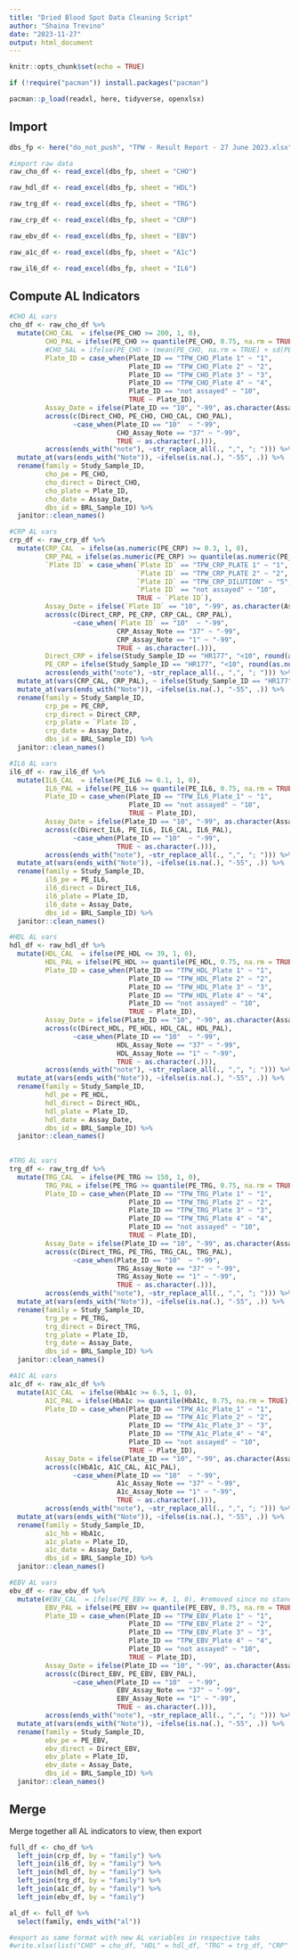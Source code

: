 ```yaml
---
title: "Dried Blood Spot Data Cleaning Script"
author: "Shaina Trevino"
date: "2023-11-27"
output: html_document
---
```


```r
knitr::opts_chunk$set(echo = TRUE)

if (!require("pacman")) install.packages("pacman")

pacman::p_load(readxl, here, tidyverse, openxlsx)

```

## Import

```r
dbs_fp <- here("do_not_push", "TPW - Result Report - 27 June 2023.xlsx")

#import raw data
raw_cho_df <- read_excel(dbs_fp, sheet = "CHO") 

raw_hdl_df <- read_excel(dbs_fp, sheet = "HDL") 

raw_trg_df <- read_excel(dbs_fp, sheet = "TRG")

raw_crp_df <- read_excel(dbs_fp, sheet = "CRP")

raw_ebv_df <- read_excel(dbs_fp, sheet = "EBV")

raw_a1c_df <- read_excel(dbs_fp, sheet = "A1c")

raw_il6_df <- read_excel(dbs_fp, sheet = "IL6")

```

## Compute AL Indicators

```r
#CHO AL vars
cho_df <- raw_cho_df %>% 
  mutate(CHO_CAL  = ifelse(PE_CHO >= 200, 1, 0),
         CHO_PAL = ifelse(PE_CHO >= quantile(PE_CHO, 0.75, na.rm = TRUE), 1, 0),
         #CHO_SAL = ifelse(PE_CHO > (mean(PE_CHO, na.rm = TRUE) + sd(PE_CHO, na.rm = TRUE)), 1, 0),
         Plate_ID = case_when(Plate_ID == "TPW_CHO_Plate 1" ~ "1",
                              Plate_ID == "TPW_CHO_Plate 2" ~ "2",
                              Plate_ID == "TPW_CHO_Plate 3" ~ "3",
                              Plate_ID == "TPW_CHO_Plate 4" ~ "4",
                              Plate_ID == "not assayed" ~ "10",
                              TRUE ~ Plate_ID),
         Assay_Date = ifelse(Plate_ID == "10", "-99", as.character(Assay_Date)),
         across(c(Direct_CHO, PE_CHO, CHO_CAL, CHO_PAL), 
                ~case_when(Plate_ID == "10"  ~ "-99",
                           CHO_Assay_Note == "37" ~ "-99",
                           TRUE ~ as.character(.))),
         across(ends_with("note"), ~str_replace_all(., ",", "; "))) %>% 
  mutate_at(vars(ends_with("Note")), ~ifelse(is.na(.), "-55", .)) %>% 
  rename(family = Study_Sample_ID,
         cho_pe = PE_CHO,
         cho_direct = Direct_CHO,
         cho_plate = Plate_ID,
         cho_date = Assay_Date,
         dbs_id = BRL_Sample_ID) %>% 
  janitor::clean_names()

#CRP AL vars
crp_df <- raw_crp_df %>% 
  mutate(CRP_CAL  = ifelse(as.numeric(PE_CRP) >= 0.3, 1, 0),
         CRP_PAL = ifelse(as.numeric(PE_CRP) >= quantile(as.numeric(PE_CRP), 0.75, na.rm = TRUE), 1, 0),
         `Plate ID` = case_when(`Plate ID` == "TPW_CRP_PLATE 1" ~ "1",
                                `Plate ID` == "TPW_CRP_PLATE 2" ~ "2",
                                `Plate ID` == "TPW_CRP_DILUTION" ~ "5",
                                `Plate ID` == "not assayed" ~ "10",
                                TRUE ~ `Plate ID`),
         Assay_Date = ifelse(`Plate ID` == "10", "-99", as.character(Assay_Date)),
         across(c(Direct_CRP, PE_CRP, CRP_CAL, CRP_PAL), 
                ~case_when(`Plate ID` == "10"  ~ "-99",
                           CRP_Assay_Note == "37" ~ "-99",
                           CRP_Assay_Note == "1" ~ "-99",
                           TRUE ~ as.character(.))),
         Direct_CRP = ifelse(Study_Sample_ID == "HR177", "<10", round(as.numeric(Direct_CRP), 2)),
         PE_CRP = ifelse(Study_Sample_ID == "HR177", "<10", round(as.numeric(PE_CRP), 2)),
         across(ends_with("note"), ~str_replace_all(., ",", "; "))) %>% 
  mutate_at(vars(CRP_CAL, CRP_PAL), ~ ifelse(Study_Sample_ID == "HR177", 0, .)) %>%  #force <10 to zero
  mutate_at(vars(ends_with("Note")), ~ifelse(is.na(.), "-55", .)) %>% 
  rename(family = Study_Sample_ID,
         crp_pe = PE_CRP,
         crp_direct = Direct_CRP,
         crp_plate = `Plate ID`,
         crp_date = Assay_Date,
         dbs_id = BRL_Sample_ID) %>% 
  janitor::clean_names()

#IL6 AL vars
il6_df <- raw_il6_df %>% 
  mutate(IL6_CAL  = ifelse(PE_IL6 >= 6.1, 1, 0),
         IL6_PAL = ifelse(PE_IL6 >= quantile(PE_IL6, 0.75, na.rm = TRUE), 1, 0),
         Plate_ID = case_when(Plate_ID == "TPW_IL6_Plate_1" ~ "1",
                              Plate_ID == "not assayed" ~ "10",
                              TRUE ~ Plate_ID),
         Assay_Date = ifelse(Plate_ID == "10", "-99", as.character(Assay_Date)),
         across(c(Direct_IL6, PE_IL6, IL6_CAL, IL6_PAL), 
                ~case_when(Plate_ID == "10"  ~ "-99",
                           TRUE ~ as.character(.))),
         across(ends_with("note"), ~str_replace_all(., ",", "; "))) %>% 
  mutate_at(vars(ends_with("Note")), ~ifelse(is.na(.), "-55", .)) %>%
  rename(family = Study_Sample_ID,
         il6_pe = PE_IL6,
         il6_direct = Direct_IL6,
         il6_plate = Plate_ID,
         il6_date = Assay_Date,
         dbs_id = BRL_Sample_ID) %>% 
  janitor::clean_names()

#HDL AL vars
hdl_df <- raw_hdl_df %>% 
  mutate(HDL_CAL  = ifelse(PE_HDL <= 39, 1, 0),
         HDL_PAL = ifelse(PE_HDL >= quantile(PE_HDL, 0.75, na.rm = TRUE), 1, 0),
         Plate_ID = case_when(Plate_ID == "TPW_HDL_Plate 1" ~ "1",
                              Plate_ID == "TPW_HDL_Plate 2" ~ "2",
                              Plate_ID == "TPW_HDL_Plate 3" ~ "3",
                              Plate_ID == "TPW_HDL_Plate 4" ~ "4",
                              Plate_ID == "not assayed" ~ "10",
                              TRUE ~ Plate_ID),
         Assay_Date = ifelse(Plate_ID == "10", "-99", as.character(Assay_Date)),
         across(c(Direct_HDL, PE_HDL, HDL_CAL, HDL_PAL), 
                ~case_when(Plate_ID == "10"  ~ "-99",
                           HDL_Assay_Note == "37" ~ "-99",
                           HDL_Assay_Note == "1" ~ "-99",
                           TRUE ~ as.character(.))),
         across(ends_with("note"), ~str_replace_all(., ",", "; "))) %>% 
  mutate_at(vars(ends_with("Note")), ~ifelse(is.na(.), "-55", .)) %>%
  rename(family = Study_Sample_ID,
         hdl_pe = PE_HDL,
         hdl_direct = Direct_HDL,
         hdl_plate = Plate_ID,
         hdl_date = Assay_Date,
         dbs_id = BRL_Sample_ID) %>% 
  janitor::clean_names()
  

#TRG AL vars
trg_df <- raw_trg_df %>% 
  mutate(TRG_CAL  = ifelse(PE_TRG >= 150, 1, 0),
         TRG_PAL = ifelse(PE_TRG >= quantile(PE_TRG, 0.75, na.rm = TRUE), 1, 0),
         Plate_ID = case_when(Plate_ID == "TPW_TRG_Plate 1" ~ "1",
                              Plate_ID == "TPW_TRG_Plate 2" ~ "2",
                              Plate_ID == "TPW_TRG_Plate 3" ~ "3",
                              Plate_ID == "TPW_TRG_Plate 4" ~ "4",
                              Plate_ID == "not assayed" ~ "10",
                              TRUE ~ Plate_ID),
         Assay_Date = ifelse(Plate_ID == "10", "-99", as.character(Assay_Date)),
         across(c(Direct_TRG, PE_TRG, TRG_CAL, TRG_PAL), 
                ~case_when(Plate_ID == "10"  ~ "-99",
                           TRG_Assay_Note == "37" ~ "-99",
                           TRG_Assay_Note == "1" ~ "-99",
                           TRUE ~ as.character(.))),
         across(ends_with("note"), ~str_replace_all(., ",", "; "))) %>% 
  mutate_at(vars(ends_with("Note")), ~ifelse(is.na(.), "-55", .)) %>% 
  rename(family = Study_Sample_ID,
         trg_pe = PE_TRG,
         trg_direct = Direct_TRG,
         trg_plate = Plate_ID,
         trg_date = Assay_Date,
         dbs_id = BRL_Sample_ID) %>% 
  janitor::clean_names()

#A1C AL vars
a1c_df <- raw_a1c_df %>% 
  mutate(A1C_CAL  = ifelse(HbA1c >= 6.5, 1, 0),
         A1C_PAL = ifelse(HbA1c >= quantile(HbA1c, 0.75, na.rm = TRUE), 1, 0),
         Plate_ID = case_when(Plate_ID == "TPW_A1c_Plate_1" ~ "1",
                              Plate_ID == "TPW_A1c_Plate_2" ~ "2",
                              Plate_ID == "TPW_A1c_Plate_3" ~ "3",
                              Plate_ID == "TPW_A1c_Plate_4" ~ "4",
                              Plate_ID == "not assayed" ~ "10",
                              TRUE ~ Plate_ID),
         Assay_Date = ifelse(Plate_ID == "10", "-99", as.character(Assay_Date)),
         across(c(HbA1c, A1C_CAL, A1C_PAL), 
                ~case_when(Plate_ID == "10"  ~ "-99",
                           A1c_Assay_Note == "37" ~ "-99",
                           A1c_Assay_Note == "1" ~ "-99",
                           TRUE ~ as.character(.))),
         across(ends_with("note"), ~str_replace_all(., ",", "; "))) %>% 
  mutate_at(vars(ends_with("Note")), ~ifelse(is.na(.), "-55", .)) %>% 
  rename(family = Study_Sample_ID,
         a1c_hb = HbA1c,
         a1c_plate = Plate_ID,
         a1c_date = Assay_Date,
         dbs_id = BRL_Sample_ID) %>% 
  janitor::clean_names()

#EBV AL vars
ebv_df <- raw_ebv_df %>% 
  mutate(#EBV_CAL  = ifelse(PE_EBV >= #, 1, 0), #removed since no standard cutoff
         EBV_PAL = ifelse(PE_EBV >= quantile(PE_EBV, 0.75, na.rm = TRUE), 1, 0),
         Plate_ID = case_when(Plate_ID == "TPW_EBV_Plate 1" ~ "1",
                              Plate_ID == "TPW_EBV_Plate 2" ~ "2",
                              Plate_ID == "TPW_EBV_Plate 3" ~ "3",
                              Plate_ID == "TPW_EBV_Plate 4" ~ "4",
                              Plate_ID == "not assayed" ~ "10",
                              TRUE ~ Plate_ID),
         Assay_Date = ifelse(Plate_ID == "10", "-99", as.character(Assay_Date)),
         across(c(Direct_EBV, PE_EBV, EBV_PAL), 
                ~case_when(Plate_ID == "10"  ~ "-99",
                           EBV_Assay_Note == "37" ~ "-99",
                           EBV_Assay_Note == "1" ~ "-99",
                           TRUE ~ as.character(.))),
         across(ends_with("note"), ~str_replace_all(., ",", "; "))) %>% 
  mutate_at(vars(ends_with("Note")), ~ifelse(is.na(.), "-55", .)) %>% 
  rename(family = Study_Sample_ID,
         ebv_pe = PE_EBV,
         ebv_direct = Direct_EBV,
         ebv_plate = Plate_ID,
         ebv_date = Assay_Date,
         dbs_id = BRL_Sample_ID) %>% 
  janitor::clean_names()

```

## Merge 

Merge together all AL indicators to view, then export

```r

full_df <- cho_df %>% 
  left_join(crp_df, by = "family") %>% 
  left_join(il6_df, by = "family") %>% 
  left_join(hdl_df, by = "family") %>% 
  left_join(trg_df, by = "family") %>% 
  left_join(a1c_df, by = "family") %>% 
  left_join(ebv_df, by = "family") 

al_df <- full_df %>% 
  select(family, ends_with("al"))

#export as same format with new AL variables in respective tabs
#write.xlsx(list("CHO" = cho_df, "HDL" = hdl_df, "TRG" = trg_df, "CRP" = crp_df, "EBV" = ebv_df, "A1c" = a1c_df, "IL6" = il6_df), file = "do_not_push/dbs_full.xlsx")

```

